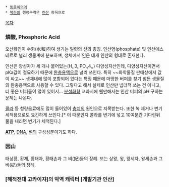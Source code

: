  * [[동음이의어]]
 * [[북한]]의 행정구역은 [[린산]] 항목으로

[[목차]]
=== 燐酸, Phosphoric Acid ===
오산화인이 수화(水和)하여 생기는 일련의 산의 총칭. 인산염(phosphate) 및 인산에스테르로 널리 생물계에 분포하며, 생체에서 인은 대개 인산의 형태로 존재한다.

인산은 양성자가 세 개나 붙어있는(H,,3,,PO,,4,,) 다양성자산인데, 다양성자산이면서 pKa값이 절묘하기 때문에 [[완충용액]]으로 널리 쓰인다. 특히 ~~화학물질 판매상에서 값이 싸고~~ 생체내에 많이 포함되어 있다는 특징 때문에 마땅한 버퍼를 찾기 힘든 생물질의 완충용액으로 사용할 수 있다. 그렇다고 해서 실제로 인산만 넵더적 쓰는 건 아니고, 더 좋은 버퍼들이 많이 있어서... [[분석화학]] 교과서에 웬만해서는 인산 버퍼의 pH 구하는 문제는 나온다.

[[콜라]] 등 청량음료에도 많이 들어있어 [[충치]]의 원인으로 지목받는다. 또한 녹 제거나 변기 세척용으로도 요긴하게 쓰인다.[* 이 때문인지 콜라를 변기에 넣고 10여분간 기다린뒤 물을 내리면 변기가 세척된다.]

'''[[ATP]]''', [[DNA]], [[뼈]]의 구성성분이기도 하다.

=== 因山 ===
태상황, 황제, 황태자, 황태손과 그 비(妃)들의 장례. 또는 상왕, 왕, 왕세자, 왕세손과 그 비(妃)들의 장례.

=== [해적전대 고카이쟈]의 악역 캐릭터 [개발기관 인산] ===
